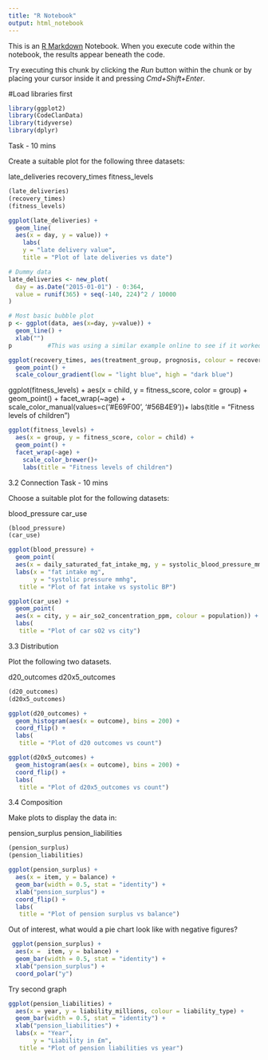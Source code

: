 ```yaml
---
title: "R Notebook"
output: html_notebook
---
```


This is an [R Markdown](http://rmarkdown.rstudio.com) Notebook. When you execute code within the notebook, the results appear beneath the code. 

Try executing this chunk by clicking the *Run* button within the chunk or by placing your cursor inside it and pressing *Cmd+Shift+Enter*. 

#Load libraries first
```r
library(ggplot2)
library(CodeClanData)
library(tidyverse)
library(dplyr)
```

Task - 10 mins

Create a suitable plot for the following three datasets:

late_deliveries
recovery_times
fitness_levels

```r
(late_deliveries)
(recovery_times)
(fitness_levels)
```


```r
ggplot(late_deliveries) +
  geom_line(
  aes(x = day, y = value)) +
    labs(
    y = "late delivery value",
    title = "Plot of late deliveries vs date")
```

```r
# Dummy data
late_deliveries <- new_plot(
  day = as.Date("2015-01-01") - 0:364,
  value = runif(365) + seq(-140, 224)^2 / 10000
)

# Most basic bubble plot
p <- ggplot(data, aes(x=day, y=value)) +
  geom_line() + 
  xlab("")
p          #This was using a similar example online to see if it worked
```

```r
ggplot(recovery_times, aes(treatment_group, prognosis, colour = recovery)) +
  geom_point() +
  scale_colour_gradient(low = "light blue", high = "dark blue")
```

ggplot(fitness_levels) + 
  aes(x = child, y = fitness_score, color = group) + 
  geom_point() + 
  facet_wrap(~age) + 
    scale_color_manual(values=c('#E69F00', '#56B4E9'))+
    labs(title = "Fitness levels of children")
    
```r
ggplot(fitness_levels) + 
  aes(x = group, y = fitness_score, color = child) + 
  geom_point() + 
  facet_wrap(~age) + 
    scale_color_brewer()+
    labs(title = "Fitness levels of children")
```

3.2 Connection
Task - 10 mins

Choose a suitable plot for the following datasets:

blood_pressure
car_use

```r
(blood_pressure)
(car_use)
```

```r
ggplot(blood_pressure) +
  geom_point(
  aes(x = daily_saturated_fat_intake_mg, y = systolic_blood_pressure_mm_hg)) +
  labs(x = "fat intake mg",
       y = "systolic pressure mmhg",
   title = "Plot of fat intake vs systolic BP")
```


```r
ggplot(car_use) +
  geom_point(
  aes(x = city, y = air_so2_concentration_ppm, colour = population)) +
  labs(
   title = "Plot of car sO2 vs city")
```

3.3 Distribution

Plot the following two datasets.

d20_outcomes
d20x5_outcomes

```r
(d20_outcomes)
(d20x5_outcomes)
```

```r
ggplot(d20_outcomes) +
  geom_histogram(aes(x = outcome), bins = 200) +
  coord_flip() +
  labs(
   title = "Plot of d20 outcomes vs count")
```

```r
ggplot(d20x5_outcomes) +
  geom_histogram(aes(x = outcome), bins = 200) +
  coord_flip() +
  labs(
   title = "Plot of d20x5_outcomes vs count")
```

3.4 Composition

Make plots to display the data in:

pension_surplus
pension_liabilities

```r
(pension_surplus)
(pension_liabilities)
```

```r
ggplot(pension_surplus) + 
  aes(x = item, y = balance) +
  geom_bar(width = 0.5, stat = "identity") + 
  xlab("pension_surplus") +
  coord_flip() +
  labs(
   title = "Plot of pension surplus vs balance") 
```

Out of interest, what would a pie chart look like with negative figures?

```r
 ggplot(pension_surplus) + 
  aes(x =  item, y = balance) +
  geom_bar(width = 0.5, stat = "identity") + 
  xlab("pension_surplus") +
  coord_polar("y")
```

Try second graph

```r
ggplot(pension_liabilities) + 
  aes(x = year, y = liability_millions, colour = liability_type) +
  geom_bar(width = 0.5, stat = "identity") + 
  xlab("pension_liabilities") +
  labs(x = "Year",
       y = "Liability in £m",
   title = "Plot of pension liabilities vs year")
```
  
  
